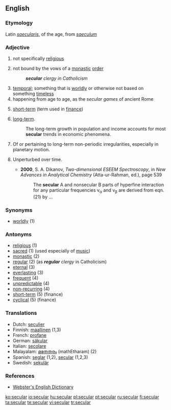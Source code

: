 ==English==

===Etymology===
Latin ''[[saecularis]]'', of the age, from ''[[saeculum]]''

===Adjective===
{{en-adj}}

# not specifically [[religious]]
# {{Christianity}} not bound by the vows of a [[monastic]] [[order]]
#:'''''secular''' clergy in Catholicism''
# [[temporal]]; something that is [[worldly]] or otherwise not based on something [[timeless]]
# happening from age to age, as the ''secular games'' of ancient Rome
# {{rfd-sense}} [[short-term]] (term used in [[finance]])
# [[long-term]].
#: The long-term growth in population and income accounts for most '''secular''' trends in economic phenomena.
# {{astrophysics}} Of or pertaining to long-term non-periodic irregularities, especially in planetary motion.
# {{context|atomic physics}} Unperturbed over time.
#*'''2000''', S. A. Dikanov, ''Two-dimensional ESEEM Spectroscopy'', in ''New Advances in Analytical Chemistry'' (Atta-ur-Rahman, ed.), page 539
#*:The '''secular''' A and nonsecular B parts of hyperfine interaction for any particular frequencies ν<sub>α</sub> and ν<sub>β</sub> are derived from eqn.(21) by ...

===Synonyms===
*[[worldly]] (1)

===Antonyms===
*[[religious]] (1)
*[[sacred]] (1) (used especially of [[music]])
*[[monastic]] (2)
*[[regular]] (2) (as '''''regular''' clergy'' in Catholicism)
*[[eternal]] (3)
*[[everlasting]] (3)
*[[frequent]] (4)
*[[unpredictable]] (4)
*[[non-recurring]] (4)
*[[short-term]] (5) (finance)
*[[cyclical]] (5) (finance)

===Translations===
{{rfc-trans}}

*Dutch: [[seculier]]
*Finnish: [[maallinen]] (1,3)
*French: [[profane]]
*German: [[säkular]]
*Italian: [[secolare]]
*Malayalam: [[മതേതരം]] (mathEtharam) (2)
*Spanish: [[seglar]] (1,2), [[secular]] (1,2,3)
*Swedish: [[sekulär]]

===References===
* [http://www.cs.chalmers.se/~hallgren/wget.cgi?secular Webster's English Dictionary]

[[ko:secular]]
[[io:secular]]
[[hu:secular]]
[[pl:secular]]
[[pt:secular]]
[[ru:secular]]
[[fi:secular]]
[[ta:secular]]
[[te:secular]]
[[vi:secular]]
[[tr:secular]]